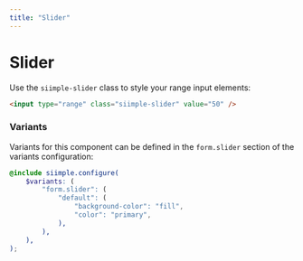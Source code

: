 ```yaml
---
title: "Slider"
--- 
```


# Slider

Use the `siimple-slider` class to style your range input elements:

```html live=true
<input type="range" class="siimple-slider" value="50" />
```


### Variants

Variants for this component can be defined in the `form.slider` section of the variants configuration:

```scss
@include siimple.configure(
    $variants: (
        "form.slider": (
            "default": (
                "background-color": "fill",
                "color": "primary",
            ),
        ),
    ),
);
```

